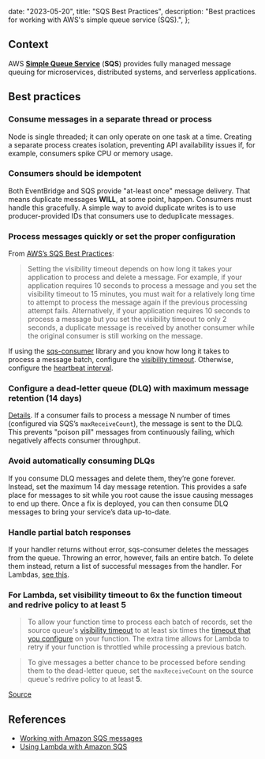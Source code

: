 
  date: "2023-05-20",
  title: "SQS Best Practices",
  description:
    "Best practices for working with AWS's simple queue service (SQS).",
};


## Context

AWS [**Simple Queue Service**](https://aws.amazon.com/sqs/) (**SQS**) provides fully managed message queuing for microservices, distributed systems, and serverless applications.

## Best practices

### Consume messages in a separate thread or process

Node is single threaded; it can only operate on one task at a time. Creating a separate process creates isolation, preventing API availability issues if, for example, consumers spike CPU or memory usage.

### Consumers should be idempotent

Both EventBridge and SQS provide "at-least once" message delivery. That means duplicate messages **WILL**, at some point, happen. Consumers must handle this gracefully. A simple way to avoid duplicate writes is to use producer-provided IDs that consumers use to deduplicate messages.

### Process messages quickly or set the proper configuration

From [AWS’s SQS Best Practices](https://docs.aws.amazon.com/AWSSimpleQueueService/latest/SQSDeveloperGuide/working-with-messages.html#processing-messages-timely-manner):

> Setting the visibility timeout depends on how long it takes your application to process and delete a message. For example, if your application requires 10 seconds to process a message and you set the visibility timeout to 15 minutes, you must wait for a relatively long time to attempt to process the message again if the previous processing attempt fails. Alternatively, if your application requires 10 seconds to process a message but you set the visibility timeout to only 2 seconds, a duplicate message is received by another consumer while the original consumer is still working on the message.

If using the [sqs-consumer](https://github.com/bbc/sqs-consumer) library and you know how long it takes to process a message batch, configure the [visibility timeout](https://bbc.github.io/sqs-consumer/interfaces/ConsumerOptions.html#visibilityTimeout). Otherwise, configure the [heartbeat interval](https://bbc.github.io/sqs-consumer/interfaces/ConsumerOptions.html#heartbeatInterval).

### Configure a **dead-letter queue** (**DLQ**) with maximum message retention (14 days)

[Details](https://docs.aws.amazon.com/AWSSimpleQueueService/latest/SQSDeveloperGuide/working-with-messages.html#processing-messages-timely-manner). If a consumer fails to process a message N number of times (configured via SQS’s `maxReceiveCount`), the message is sent to the DLQ. This prevents "poison pill" messages from continuously failing, which negatively affects consumer throughput.

### Avoid automatically consuming DLQs

If you consume DLQ messages and delete them, they’re gone forever. Instead, set the maximum 14 day message retention. This provides a safe place for messages to sit while you root cause the issue causing messages to end up there. Once a fix is deployed, you can then consume DLQ messages to bring your service’s data up-to-date.

### Handle partial batch responses

If your handler returns without error, sqs-consumer deletes the messages from the queue. Throwing an error, however, fails an entire batch. To delete them instead, return a list of successful messages from the handler. For Lambdas, [see this](https://docs.aws.amazon.com/lambda/latest/dg/with-sqs.html#services-sqs-batchfailurereporting).

### For Lambda, set visibility timeout to 6x the function timeout and redrive policy to at least 5

> To allow your function time to process each batch of records, set the source queue's [visibility timeout](https://docs.aws.amazon.com/AWSSimpleQueueService/latest/SQSDeveloperGuide/sqs-visibility-timeout.html) to at least six times the [timeout that you configure](https://docs.aws.amazon.com/lambda/latest/dg/configuration-function-common.html#configuration-common-summary) on your function. The extra time allows for Lambda to retry if your function is throttled while processing a previous batch.

> To give messages a better chance to be processed before sending them to the dead-letter queue, set the `maxReceiveCount` on the source queue's redrive policy to at least **5**.

[Source](https://docs.aws.amazon.com/lambda/latest/dg/with-sqs.html#events-sqs-queueconfig)

## References

- [Working with Amazon SQS messages](https://docs.aws.amazon.com/AWSSimpleQueueService/latest/SQSDeveloperGuide/working-with-messages.html)
- [Using Lambda with Amazon SQS](https://docs.aws.amazon.com/lambda/latest/dg/with-sqs.html)
